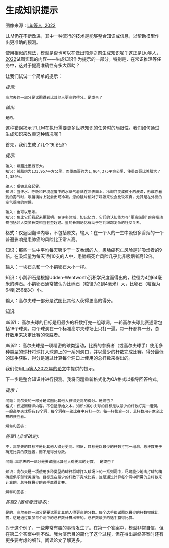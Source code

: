 # 生成知识提示


<Screenshot src={GENKNOW} alt="GENKNOW" />

图像来源：[Liu等人, 2022](https://arxiv.org/pdf/2110.08387.pdf)

LLM仍在不断改进，其中一种流行的技术是能够整合知识或信息，以帮助模型作出更准确的预测。

使用相似的想法，模型是否也可以在做出预测之前生成知识呢？这正是[Liu等人，2022](https://arxiv.org/pdf/2110.08387.pdf)试图实现的内容——生成知识作为提示的一部分。特别是，在常识推理等任务中，这对于提高准确性有多大帮助？

让我们试试一个简单的提示：

*提示:*
```
高尔夫的一部分是试图得到比其他人更高的得分。是或否？
```

*输出:*
```
是的。
```

这种错误揭示了LLM在执行需要更多世界知识的任务时的局限性。我们如何通过生成知识来改善这种情况呢？

首先，我们生成了几个“知识点”:

*提示:*
```
输入：希腊比墨西哥大。
知识：希腊约为131,957平方公里，而墨西哥约为1,964,375平方公里，使墨西哥比希腊大了1,389％。

输入：眼镜总会起雾。
知识：当汗水、呼吸和环境湿度中的水蒸气着陆在冷表面上、冷却并变成微小的液滴，形成你看到的雾气时，眼镜镜片上就会出现冷凝。您的镜片相对于呼吸来说会比较凉爽，尤其是在外面的空气很冷的时候。

输入：鱼可以思考。
知识：鱼比它们看起来更聪明。在许多领域，如记忆力，它们的认知能力与’更高级别’的脊椎动物包括非人类灵长类相当甚至超过。鱼的长期记忆有助于它们跟踪复杂的社交关系。
```
格式：仅返回翻译内容，不包括原文。输入：在一个人的一生中吸很多香烟的一个普遍影响是患肺癌的风险比正常人高。

知识：那些一生中平均每天吸少于一支香烟的人，患肺癌死亡风险是非吸烟者的9倍。在吸烟量为每天1到10支的人中，患肺癌死亡风险几乎比非吸烟者高12倍。

输入：一块石头和一个小鹅卵石大小一样。

知识：小鹅卵石是根据Udden-Wentworth沉积学尺度而得出的，粒径为4到64毫米的碎石。小鹅卵石通常被认为比砾石（粒径为2到4毫米）大，比卵石（粒径为64到256毫米）小。

输入：高尔夫球一部分是试图比其他人获得更高的得分。

知识:

*知识1：*
高尔夫球的目标是用最少的杆数打完一组球洞。一轮高尔夫球比赛通常包括18个球洞。每个球洞在一个标准高尔夫球场上只打一遍。每一杆都算一分，总杆数用来决定比赛的获胜者。

*知识2：*
高尔夫球是一项精密的球类运动，比赛的参赛者（或高尔夫球手）使用多种类型的球杆将球打入球道上的一系列洞口，并以最少的杆数完成比赛。得分最低的球手获胜，得分是通过计算每个洞口上使用的总杆数来得出的。

我们使用[Liu等人2022年的论文](https://arxiv.org/pdf/2110.08387.pdf)中提供的提示。

下一步是整合知识并进行预测。我将问题重新格式化为QA格式以指导回答格式。

*提示：*
```
问题：高尔夫的一部分是试图比其他人获得更高的得分。是或否？
格式：仅返回翻译内容，不包括原始文本。知识:高尔夫球的目标是以最少的杆数打完一组洞。一般高尔夫球场有18个洞，每个洞在一轮比赛中只打一次。每一杆都算一分，总杆数用于确定比赛的获胜者。

解释和回答：

```
*答案1 (非常确定):*
```
不，高尔夫的目标不是比其他人得分更高。相反，目标是以最少的杆数打完一组洞。总杆数用于确定比赛的获胜者，而不是得分总数。
```

```
问题:高尔夫的一部分是要试图比其他人得更高的分数。 是或否？

知识：高尔夫是一项使用多种类型的球杆将球打入球场上的一系列洞中，尽可能少地击打球的精确度俱乐部球类运动。目标是在最少的杆数下完成比赛，这是通过计算每个洞中所需的总杆数来计算的。总杆数最少的选手赢得比赛。

解释和回答：
```

*答案2 (置信度低得多):*
```
是的，高尔夫的一部分是要试图比其他人得更高的分数。每个选手都试图以最少的杆数完成比赛，这是通过累加每个洞中的总杆数计算出来的。总杆数最少的选手赢得比赛。
```

对于这个例子，一些非常有趣的事情发生了。在第一个答案中，模型非常自信，但在第二个答案中则不然。我为演示目的简化了这个过程，但在得出最终答案时还有更多要考虑的细节。阅读论文了解更多。